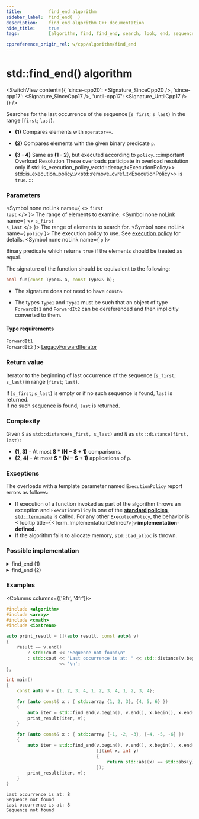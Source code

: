 ```yaml
---
title:			find_end algorithm
sidebar_label:	find_end(  )
description:	find_end algorithm C++ documentation
hide_title:		true
tags:			[algorithm, find, find_end, search, look, end, sequence]

cppreference_origin_rel: w/cpp/algorithm/find_end
---
```



<!-- Terms -->


<!----------------- Codes ---------------------->


# std::find_end() algorithm

<SwitchView content={{
  'since-cpp20': <Signature_SinceCpp20 />,
  'since-cpp17': <Signature_SinceCpp17 />,
  'until-cpp17': <Signature_UntilCpp17 />
}} />

Searches for the last occurrence of the sequence [`s_first`; `s_last`) in the range [`first`; `last`).

- **(1)** Compares elements with `operator==`.

- **(2)** Compares elements with the given binary predicate `p`.

- **(3 - 4)** Same as **(1 - 2)**, but executed according to `policy`.
	:::important Overload Resolution
	These overloads participate in overload resolution only if
	<Until v='cpp20'> std::is_execution_policy_v&lt;std::decay_t&lt;ExecutionPolicy&gt;&gt; </Until> <Since v='cpp20'>std::is_execution_policy_v&lt;std::remove_cvref_t&lt;ExecutionPolicy&gt;&gt;</Since> is <code>true</code>.
	:::

### Parameters

<SymbolTable>

  <Symbol none noLink name={ <> <code>first</code> <br/> <code>last</code> </> }>
    The range of elements to examine.
  </Symbol>
  <Symbol none noLink name={ <> <code>s_first</code> <br/> <code>s_last</code> </> }>
    The range of elements to search for.
  </Symbol>
  <Symbol none noLink name={ <code>policy</code> }>
    The execution policy to use. See <a href="#">execution policy</a> for details.
  </Symbol>
  <Symbol none noLink name={ <code>p</code> }>

Binary predicate which returns `true` if the elements should be treated as equal.

The signature of the function should be equivalent to the following:
```cpp
bool fun(const Type1& a, const Type2& b);
```
- The signature does not need to have `const&`.
- The types `Type1` and `Type2` must be such that an object of type `ForwardIt1` and `ForwardIt2` can be dereferenced and then implicitly converted to them.


  </Symbol>

</SymbolTable>

#### Type requirements

<SymbolTable>
  <Symbol none noLink name={ <> <code>ForwardIt1</code> <br/> <code>ForwardIt2</code> </> }>
    <a href="/docs/named_req/LegacyForwardIterator">LegacyForwardIterator</a>
  </Symbol>
</SymbolTable>

### Return value

Iterator to the beginning of last occurrence of the sequence [`s_first`; `s_last`) in range [`first`; `last`).

<Since v='cpp11'> If [<code>s_first</code>; <code>s_last</code>) is empty or if no such sequence is found, <code>last</code> is returned. </Since>
<br/>
<Until v='cpp11'> If no such sequence is found, <code>last</code> is returned. </Until>

### Complexity

Given `S` as `std::distance(s_first, s_last)` and `N` as `std::distance(first, last)`:

- **(1, 3)** - At most **S * (N − S + 1)** comparisons.
- **(2, 4)** - At most **S * (N − S + 1)** applications of `p`.

### Exceptions

The overloads with a template parameter named `ExecutionPolicy` report errors as follows:
- If execution of a function invoked as part of the algorithm throws an exception and `ExecutionPolicy` is one of the [**standard policies**](#), [`std::terminate`](#) is called.
	For any other `ExecutionPolicy`, the behavior is <Tooltip title={<Term_ImplementationDefined/>}>**implementation-defined**</Tooltip>.
- If the algorithm fails to allocate memory, `std::bad_alloc` is thrown.

### Possible implementation

<details>
<summary>find_end (1)</summary>

```cpp
template<class ForwardIt1, class ForwardIt2>
ForwardIt1 find_end(ForwardIt1 first, ForwardIt1 last,
                    ForwardIt2 s_first, ForwardIt2 s_last)
{
    if (s_first == s_last)
        return last;
    ForwardIt1 result = last;
    while (true)
    {
        ForwardIt1 new_result = std::search(first, last, s_first, s_last);
        if (new_result == last)
            break;
        else
        {
            result = new_result;
            first = result;
            ++first;
        }
    }
    return result;
}
```

</details>

<details>
<summary>find_end (2)</summary>

```cpp
template<class ForwardIt1, class ForwardIt2, class BinaryPredicate>
ForwardIt1 find_end(ForwardIt1 first, ForwardIt1 last,
                    ForwardIt2 s_first, ForwardIt2 s_last,
                    BinaryPredicate p)
{
    if (s_first == s_last)
        return last;
    ForwardIt1 result = last;
    while (true)
    {
        ForwardIt1 new_result = std::search(first, last, s_first, s_last, p);
        if (new_result == last)
            break;
        else
        {
            result = new_result;
            first = result;
            ++first;
        }
    }
    return result;
}
```

</details>

### Examples

<Columns columns={['8fr', '4fr']}>
<div>

```cpp title='Main.cpp' showLineNumbers
#include <algorithm>
#include <array>
#include <cmath>
#include <iostream>

auto print_result = [](auto result, const auto& v)
{
    result == v.end()
        ? std::cout << "Sequence not found\n"
        : std::cout << "Last occurrence is at: " << std::distance(v.begin(), result)
                    << '\n';
};

int main()
{
    const auto v = {1, 2, 3, 4, 1, 2, 3, 4, 1, 2, 3, 4};

    for (auto const& x : { std::array {1, 2, 3}, {4, 5, 6} })
    {
        auto iter = std::find_end(v.begin(), v.end(), x.begin(), x.end()); // overload (1)
        print_result(iter, v);
    }

    for (auto const& x : { std::array {-1, -2, -3}, {-4, -5, -6} })
    {
        auto iter = std::find_end(v.begin(), v.end(), x.begin(), x.end(), // overload (3)
                                  [](int x, int y)
                                  {
                                      return std::abs(x) == std::abs(y);
                                  });
        print_result(iter, v);
    }
}
```

</div>
<div>

```plaintext title="Output"
Last occurrence is at: 8
Sequence not found
Last occurrence is at: 8
Sequence not found
```

</div>
</Columns>
